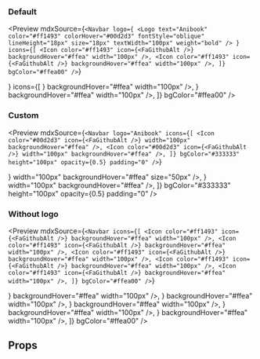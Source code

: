 
<Meta title="Molecule|Navbar" component={Navbar} />

### Default

<Preview
  mdxSource={`<Navbar
      logo={
        <Logo
          text="Anibook"
          color="#ff1493"
          colorHover="#00d2d3"
          fontStyle="oblique"
          lineHeight="18px"
          size="18px"
          textWidth="100px"
          weight="bold"
        />
      }
      icons={[
        <Icon
          color="#ff1493"
          icon={<FaGithubAlt />}
          backgroundHover="#ffea"
          width="100px"
        />,
        <Icon
          color="#ff1493"
          icon={<FaGithubAlt />}
          backgroundHover="#ffea"
          width="100px"
        />,
      ]}
      bgColor="#ffea00"
    />`}
>
  <Story name="Default">
    <Navbar
      logo={
        <Logo
          text="Anibook"
          color="#ff1493"
          colorHover="#00d2d3"
          fontStyle="oblique"
          lineHeight="18px"
          size="18px"
          textWidth="100px"
          weight="bold"
        />
      }
      icons={[
        <Icon
          color="#ff1493"
          icon={<FaGithubAlt />}
          backgroundHover="#ffea"
          width="100px"
        />,
        <Icon
          color="#ff1493"
          icon={<FaGithubAlt />}
          backgroundHover="#ffea"
          width="100px"
        />,
      ]}
      bgColor="#ffea00"
    />
  </Story>
</Preview>

### Custom

<Preview
  mdxSource={`<Navbar
      logo="Anibook"
      icons={[
        <Icon
          color="#00d2d3"
          icon={<FaGithubAlt />}
          width="100px"
          backgroundHover="#ffea"
        />,
        <Icon
          color="#00d2d3"
          icon={<FaGithubAlt />}
          width="100px"
          backgroundHover="#ffea"
        />,
      ]}
      bgColor="#333333"
      height="100px"
      opacity={0.5}
      padding="0"
    />`}
>
  <Story name="Custom">
    <Navbar
      logo="Anibook"
      icons={[
        <Icon
          color="#00d2d3"
          icon={<FaGithubAlt />}
          width="100px"
          backgroundHover="#ffea"
          size="50px"
        />,
        <Icon
          color="#00d2d3"
          icon={<FaGithubAlt />}
          width="100px"
          backgroundHover="#ffea"
        />,
      ]}
      bgColor="#333333"
      height="100px"
      opacity={0.5}
      padding="0"
    />
  </Story>
</Preview>

### Without logo

<Preview
  mdxSource={`<Navbar
      icons={[
        <Icon
          color="#ff1493"
          icon={<FaGithubAlt />}
          backgroundHover="#ffea"
          width="100px"
        />,
        <Icon
          color="#ff1493"
          icon={<FaGithubAlt />}
          backgroundHover="#ffea"
          width="100px"
        />,
        <Icon
          color="#ff1493"
          icon={<FaGithubAlt />}
          backgroundHover="#ffea"
          width="100px"
        />,
        <Icon
          color="#ff1493"
          icon={<FaGithubAlt />}
          backgroundHover="#ffea"
          width="100px"
        />,
        <Icon
          color="#ff1493"
          icon={<FaGithubAlt />}
          backgroundHover="#ffea"
          width="100px"
        />,
      ]}
      bgColor="#ffea00"
    />`}
>
  <Story name="Without logo">
    <Navbar
      icons={[
        <Icon
          color="#ff1493"
          icon={<FaGithubAlt />}
          backgroundHover="#ffea"
          width="100px"
        />,
        <Icon
          color="#ff1493"
          icon={<FaGithubAlt />}
          backgroundHover="#ffea"
          width="100px"
        />,
        <Icon
          color="#ff1493"
          icon={<FaGithubAlt />}
          backgroundHover="#ffea"
          width="100px"
        />,
        <Icon
          color="#ff1493"
          icon={<FaGithubAlt />}
          backgroundHover="#ffea"
          width="100px"
        />,
        <Icon
          color="#ff1493"
          icon={<FaGithubAlt />}
          backgroundHover="#ffea"
          width="100px"
        />,
      ]}
      bgColor="#ffea00"
    />
  </Story>
</Preview>

## Props

<Props of={Navbar} />
